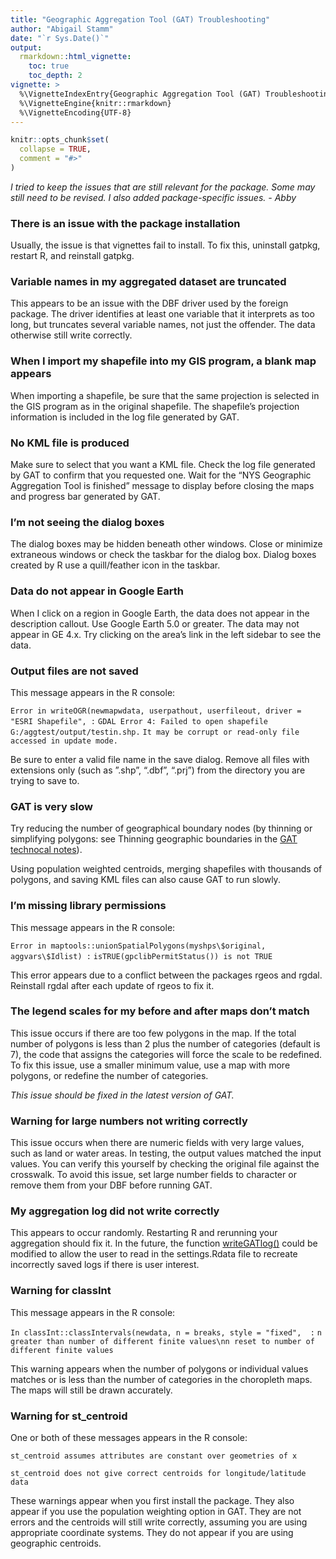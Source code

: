 ```yaml
---
title: "Geographic Aggregation Tool (GAT) Troubleshooting"
author: "Abigail Stamm"
date: "`r Sys.Date()`"
output: 
  rmarkdown::html_vignette:
    toc: true
    toc_depth: 2
vignette: >
  %\VignetteIndexEntry{Geographic Aggregation Tool (GAT) Troubleshooting}
  %\VignetteEngine{knitr::rmarkdown}
  %\VignetteEncoding{UTF-8}
---
```


```r
knitr::opts_chunk$set(
  collapse = TRUE,
  comment = "#>"
)
```

*I tried to keep the issues that are still relevant for the package. Some may still need to be revised. I also added package-specific issues. - Abby*

### There is an issue with the package installation

Usually, the issue is that vignettes fail to install. To fix this, uninstall gatpkg, restart R, and reinstall gatpkg.

### Variable names in my aggregated dataset are truncated

This appears to be an issue with the DBF driver used by the foreign package. The driver identifies at least one variable that it interprets as too long, but truncates several variable names, not just the offender. The data otherwise still write correctly.

### When I import my shapefile into my GIS program, a blank map appears

When importing a shapefile, be sure that the same projection is selected in the GIS program as in the original shapefile. The shapefile's projection information is included in the log file generated by GAT.

### No KML file is produced

Make sure to select that you want a KML file. Check the log  file generated by GAT to confirm that you requested one. Wait for the “NYS Geographic Aggregation Tool is finished” message to display before closing the maps and progress bar generated by GAT.

### I'm not seeing the dialog boxes

The dialog boxes may be hidden beneath other windows. Close or minimize extraneous windows or check the taskbar for the dialog box. Dialog boxes created by R use a quill/feather icon in the taskbar.

### Data do not appear in Google Earth

When I click on a region in Google Earth, the data does not appear in the description callout.
Use Google Earth 5.0 or greater. The data may not appear in GE 4.x.  Try clicking on the area's link in the left sidebar to see the data.

### Output files are not saved 

This message appears in the R console: 

`Error in writeOGR(newmapwdata, userpathout, userfileout, driver = "ESRI Shapefile", :`
`GDAL Error 4: Failed to open shapefile G:/aggtest/output/testin.shp.` 
`It may be corrupt or read-only file accessed in update mode.`

Be sure to enter a valid file name in the save dialog. Remove all files with extensions only (such as ”.shp”, “.dbf”, “.prj”) from the directory you are trying to save to.

### GAT is very slow

Try reducing the number of geographical boundary nodes (by thinning or simplifying polygons: see Thinning geographic boundaries in the [GAT technocal notes](../doc/gat_tech_notes.html)).

Using population weighted centroids, merging shapefiles with thousands of polygons, and saving KML files can also cause GAT to run slowly.

### I'm missing library permissions

This message appears in the R console: 

`Error in maptools::unionSpatialPolygons(myshps\$original, aggvars\$Idlist) :`
`isTRUE(gpclibPermitStatus()) is not TRUE`

This error appears due to a conflict between the packages rgeos and rgdal. Reinstall rgdal after each update of rgeos to fix it.

### The legend scales for my before and after maps don't match

This issue occurs if there are too few polygons in the map. If the total number of polygons is less than 2 plus the number of categories (default is 7), the code that assigns the categories will force the scale to be redefined. To fix this issue, use a smaller minimum value, use a map with more polygons, or redefine the number of categories.

*This issue should be fixed in the latest version of GAT.*

### Warning for large numbers not writing correctly

This issue occurs when there are numeric fields with very large values, such as land or water areas. In testing, the output values matched the input values. You can verify this yourself by checking the original file against the crosswalk. To avoid this issue, set large number fields to character or remove them from your DBF before running GAT.

### My aggregation log did not write correctly

This appears to occur randomly. Restarting R and rerunning your aggregation should fix it. In the future, the function [writeGATlog()](../html/writeGATlog.html) could be modified to allow the user to read in the settings.Rdata file to recreate incorrectly saved logs if there is user interest.

### Warning for classInt

This message appears in the R console: 

`In classInt::classIntervals(newdata, n = breaks, style = "fixed",  :`
`n greater than number of different finite values\nn reset to number of different finite values`

This warning appears when the number of polygons or individual values matches or is less than the number of categories in the choropleth maps. The maps will still be drawn accurately.

### Warning for st_centroid

One or both of these messages appears in the R console: 

`st_centroid assumes attributes are constant over geometries of x`

`st_centroid does not give correct centroids for longitude/latitude data`

These warnings appear when you first install the package. They also appear if you use the population weighting option in GAT. They are not errors and the centroids will still write correctly, assuming you are using appropriate coordinate systems. They do not appear if you are using geographic centroids.


